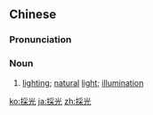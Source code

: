 {{also|采光}}
==Chinese==
{{zh-forms|s=采光}}

===Pronunciation===
{{zh-pron
|m=cǎiguāng
|c=coi2 gwong1
|cat=n
}}

===Noun===
{{zh-noun}}

# [[lighting]]; [[natural]] [[light]]; [[illumination]]

[[ko:採光]]
[[ja:採光]]
[[zh:採光]]